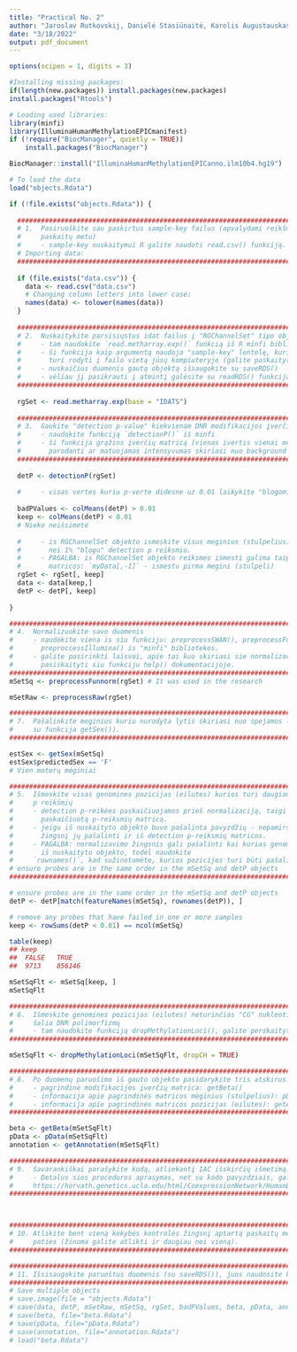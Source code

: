 ```yaml
---
title: "Practical No. 2"
author: "Jaroslav Rutkovskij, Danielė Stasiūnaitė, Karolis Augustauskas (JDK)"
date: "3/18/2022"
output: pdf_document
---
```

```r
options(scipen = 1, digits = 3)

#Installing missing packages:
if(length(new.packages)) install.packages(new.packages)
install.packages("Rtools")

# Loading used libraries:
library(minfi)
library(IlluminaHumanMethylationEPICmanifest)
if (!require("BiocManager", quietly = TRUE))
    install.packages("BiocManager")

BiocManager::install("IlluminaHumanMethylationEPICanno.ilm10b4.hg19")
```

```r
# To load the data
load("objects.Rdata")
```

```r

if (!file.exists("objects.Rdata")) {
  
  ################################################################################################
  # 1.  Pasiruoškite sau paskirtus sample-key failus (apvalydami reikšmes, panašiai kaip aptarėme
  #     paskaitų metu)
  #     - sample-key nuskaitymui R galite naudoti read.csv() funkciją.
  # Importing data:
  ################################################################################################
  
  if (file.exists("data.csv")) {
    data <- read.csv("data.csv")
    # Changing column letters into lower case:
    names(data) <- tolower(names(data))
  }
  
  ################################################################################################
  # 2.  Nuskaitykite parsisiųstus idat failus į "RGChannelSet" tipo objektą
  #     - tam naudokite `read.metharray.exp()` funkcią iš R minfi bibliotekos
  #     - ši funkcija kaip argumentą naudoja "sample-key" lentelę, kurioje stulpelis Basename
  #       turi rodyti į failo vietą jūsų kompiuteryje (galite paskaityti šios funkcijos help()).
  #     - nuskaičius duomenis gautą objektą išsaugokite su saveRDS()
  #     - vėliau jį pasikrauti į atmintį galėsite su readRDS() funkcija
  ################################################################################################
  
  rgSet <- read.metharray.exp(base = "IDATS")
  
  ################################################################################################
  # 3.  Gaukite "detection p-value" kiekvienam DNR modifikacijos įverčiui
  #     - naudokite funkciją `detectionP()` iš minfi
  #     - ši funkcija grąžins įverčių matricą (vienas ivertis vienai modifikacijos reiksmei)
  #       parodanti ar matuojamas intensyvumas skiriasi nuo background
  ################################################################################################
  
  detP <- detectionP(rgSet)
  
  #     - visas vertes kuriu p-verte didesne uz 0.01 laikykite "blogomis"
  
  badPValues <- colMeans(detP) > 0.01
  keep <- colMeans(detP) < 0.01
  # Nieko neišsimetė
  
  #     - is RGChannelSet objekto ismeskite visus meginius (stulpelius) kurie turi daugiau
  #       nei 1% "blogu" detection p reiksmiu.
  #     - PAGALBA: is RGChannelSet objekto reiksmes ismesti galima taip, kaip ir is
  #       matricos: `myData[,-1]` - ismestu pirma megini (stulpeli)
  rgSet <- rgSet[, keep]
  data <- data[keep,]
  detP <- detP[, keep]
  
}
```

```r

####################################################################################################
# 4.  Normalizuokite savo duomenis
#     - naudokite viena is siu funkciju: preprocessSWAN(), preprocessFunnorm() or
#       preproccessIllumina() is "minfi" bibliotekos.
#     - galite pasirinkti laisvai, apie tai kuo skiriasi sie normalizavimo budai galite
#       pasiskaityti siu funkciju help() dokumentacijoje.
####################################################################################################
mSetSq <- preprocessFunnorm(rgSet) # It was used in the research

mSetRaw <- preprocessRaw(rgSet)

####################################################################################################
# 7.  Pašalinkite meginius kuriu nurodyta lytis skiriasi nuo spejamos lyties (spejimus galite gauti
#     su funkcija getSex()).
####################################################################################################

estSex <- getSex(mSetSq)
estSex$predictedSex == 'F'
# Vien moterų mėginiai

####################################################################################################
# 5.  Išmeskite visas genomines pozicijas (eilutes) kurios turi daugiau nei 1% "blogų" detection
#     p reikšmių
#     - detection p-reikėes paskaičiuojamos prieš normalizaciją, taigi naudokite prieš tai
#       paskaičiuotą p-reiksmių matricą.
#     - jeigu iš nuskaityto objekto buvo pašalinta pavyzdžių - nepamirškite prieš atliekant šį
#       žingsnį jų pašalinti ir iš detection p-reiksmių matricos.
#     - PAGALBA: normalizavimo žingsnis gali pašalinti kai kurias genomines pozicijas (eilutes)
#       iš nuskaityto objekto, todėl naudokite
#     `rownames()`, kad sužinotumėte, kurios pozicijos turi būti pašalintos.
# ensure probes are in the same order in the mSetSq and detP objects
####################################################################################################

# ensure probes are in the same order in the mSetSq and detP objects
detP <- detP[match(featureNames(mSetSq), rownames(detP)), ]

# remove any probes that have failed in one or more samples
keep <- rowSums(detP < 0.01) == ncol(mSetSq)

table(keep)
## keep
##  FALSE   TRUE
##  9713    856146

mSetSqFlt <- mSetSq[keep, ]
mSetSqFlt

####################################################################################################
# 6.  Išmeskite genomines pozicijas (eilutes) neturinčias "CG" nukleotidų poros (CH) arba esančias
#     šalia DNR polimorfizmų
#     - tam naudokite funkciją dropMethylationLoci(), galite perskaityti jos help().
####################################################################################################

mSetSqFlt <- dropMethylationLoci(mSetSqFlt, dropCH = TRUE)

####################################################################################################
# 8.  Po duomenų paruošimo iš gauto objekto pasidarykite tris atskirus objektus:
#     - pagrindinė modifikacijos įverčių matrica: getBeta()
#     - informacija apie pagrindinės matricos mėginius (stulpelius): pData()
#     - informacija apie pagrindinės matricos pozicijas (eilutes): getAnnotation()
####################################################################################################

beta <- getBeta(mSetSqFlt)
pData <- pData(mSetSqFlt)
annotation <- getAnnotation(mSetSqFlt)

####################################################################################################
# 9.  Savarankiškai parašykite kodą, atliekantį IAC išskirčių išmetimą.
#     - Detalus sios proceduros aprasymas, net su kodo pavyzdziais, gali buti rastas cia:
#     https://horvath.genetics.ucla.edu/html/CoexpressionNetwork/HumanBrainTranscriptome/Identification%20and%20Removal%20of%20Outlier%20Samples.pdf)
####################################################################################################



####################################################################################################
# 10. Atlikite bent vieną kokybės kontrolės žingsnį aptartą paskaitų metu, arba susigalvotą savo
#     paties (žinoma galite atlikti ir daugiau nei vieną).
####################################################################################################

####################################################################################################
# 11. Išsisaugokite paruoštus duomenis (su saveRDS()), juos naudosite kitose užduotyse
####################################################################################################
# Save multiple objects
# save.image(file = "objects.Rdata")
# save(data, detP, mSetRaw, mSetSq, rgSet, badPValues, beta, pData, annotation, keep, file="objects.Rdata")
# save(beta, file="beta.Rdata")
# save(pData, file="pData.Rdata")
# save(annotation, file="annotation.Rdata")
# load("beta.Rdata")
```
